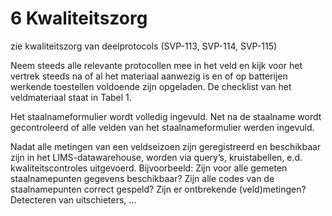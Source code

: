 # 6 Kwaliteitszorg

zie kwaliteitszorg van deelprotocols (SVP-113, SVP-114, SVP-115)

Neem steeds alle relevante protocollen mee in het veld en kijk voor het vertrek steeds na of al het materiaal aanwezig is en of op batterijen werkende toestellen voldoende zijn opgeladen. De checklist van het veldmateriaal staat in Tabel 1.

Het staalnameformulier wordt volledig ingevuld. Net na de staalname wordt gecontroleerd of alle velden van het staalnameformulier werden ingevuld.

Nadat alle metingen van een veldseizoen zijn geregistreerd en beschikbaar zijn in het LIMS-datawarehouse, worden via query's, kruistabellen, e.d. kwaliteitscontroles uitgevoerd. Bijvoorbeeld: Zijn voor alle gemeten staalnamepunten gegevens beschikbaar? Zijn alle codes van de staalnamepunten correct gespeld? Zijn er ontbrekende (veld)metingen? Detecteren van uitschieters, ...
